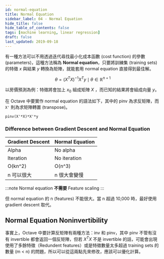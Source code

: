 ```yaml
---
id: normal-equation
title: Normal Equation
sidebar_label: 04 - Normal Equation
hide_title: false
hide_table_of_contents: false
tags: [machine learning, linear regression]
draft: false
last_updated: 2019-09-18
---
```


有一種方法可以不用透過迭代尋找最小化成本函數 (cost function) 的參數 (parameters)，這種方法稱為 **Normal equation**，只要將訓練集 (training sets) 的特徵 $x$ 與結果 $y$ 轉換為矩陣，就能套用 normal equation 直接得到最佳解。

$$
\theta = (X^TX)^{-1}X^Ty \mid \theta \in \mathbb{R}^{n+1}
$$

以房價預測為例：特徵將會加上 $x_0$ 組成矩陣 $X$ ，而已知的結果將會組成向量 $y$。

<fig
  src="/img/learning/machine-learning/02-linear-regression/04-normal-equation/normal_equation_example.png"
  caption="Normal Equation Example"
/>

在 Octave 中要實作 normal equation 的語法如下，其中的 pinv 為求反矩陣，而 `X'` 則為求矩陣轉置 (transpose)。

```
pinv(X'*X)*X'*y
```

### Difference between Gradient Descent and Normal Equation

| Gradient Descent | Normal Equation |
| :--------------- | :-------------- |
| Alpha            | No alpha        |
| Iteration        | No iteration    |
| O\(kn^2\)        | O\(n^3\)        |
| n 可以很大       | n 很大會變慢    |

:::note
Normal equation **不需要** Feature scaling
:::

但 normal equation 的 n (features) 不能很大。當 n 超過 10,000 時，最好使用 gradient descent 取代。

## Normal Equation Noninvertibility

事實上，Octave 中要計算反矩陣有兩種方法：inv 和 pinv，其中 pinv 不管有沒有 invertible 都會返回一個反矩陣，但若 $X^TX$ 不是 invertible 的話，可能會出現使用了多餘特徵（Redundent features）或是特徵數量太多超過 training sets 的數量 (m < n) 的問題，所以可以從這兩點先來修改，應該可以優化計算。
